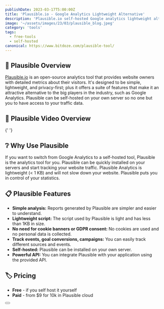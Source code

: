 ```yaml
---
publishDate: 2023-03-17T5:00:00Z
title: 'Plausible.io - Google Analytics Lightweight Alternative'
description: 'Plausible.io self-hosted Google analytics lightweight alternative'
image: '~/assets/images/23/03/plausible_blog.jpeg'
category: 'tools'
tags:
  - free-tools
  - self-hosted
canonical: https://www.bitdoze.com/plausible-tool/
---
```



## 🔭 Plausible Overview

[Plausible.io](https://plausible.io/) is an open-source analytics tool that provides website owners with detailed metrics about their visitors. It's designed to be simple, lightweight, and privacy-first; plus it offers a suite of features that make it an attractive alternative to the big players in the industry, such as Google Analytics. Plausible can be self-hosted on your own server so no one but you to have access to your traffic data.

## 🎥 Plausible Video Overview

<YouTubeEmbed url="https://www.youtube.com/embed/NoBp7bqAHUI" label="Plausible Analytics" />{' '}

## ❔ Why Use Plausible

If you want to switch from Google Analytics to a self-hosted tool, Plausible is the analytics tool for you. Plausible can be quickly installed on your servers and start tracking your website traffic. Plausible Analytics is lightweight (< 1 KB) and will not slow down your website. Plausible puts you in control of your statistics.

## 📋 Plausible Features

- **Simple analysis:** Reports generated by Plausible are simpler and easier to understand.
- **Lightweight script:** The script used by Plausible is light and has less than 1KB in size.
- **No need for cookie banners or GDPR consent:** No cookies are used and no personal data is collected.
- **Track events, goal conversions, campaigns:** You can easily track different sources and events.
- **Self-hosted:** Plausible can be installed on your own server.
- **Powerful API:** You can integrate Plausible with your application using the provided API.

## 🏷️ Pricing

- **Free** - if you self host it yourself
- **Paid** - from $9 for 10k in Plausible cloud

<Button link="https://plausible.io/" text="Check Plausible" />
